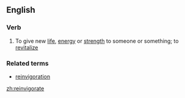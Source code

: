 ==English==

===Verb===
{{en-verb|reinvigorat|ing}}

# To give new [[life]], [[energy]] or [[strength]] to someone or something; to [[revitalize]]

===Related terms===
* [[reinvigoration]]

[[zh:reinvigorate]]